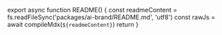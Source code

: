
<README />

export async function README() {
  const readmeContent = fs.readFileSync('packages/ai-brand/README.md', 'utf8')
  const rawJs = await compileMdx(`
  ${readmeContent}
  `)
  return <MDXRemote compiledSource={rawJs} components={{}} />
}
